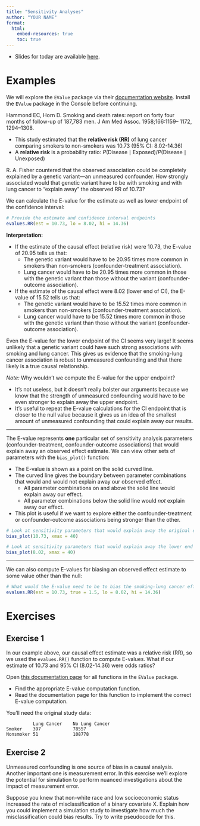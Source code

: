 ```yaml
---
title: "Sensitivity Analyses"
author: "YOUR NAME"
format: 
  html:
    embed-resources: true
    toc: true
---
```


- Slides for today are available [here](https://docs.google.com/presentation/d/1Ei1Yvg9qQEGdhCoG14puyj-5Sc1gOs-VTN2sLKFaaoM/edit?usp=sharing).


# Examples

We will explore the `EValue` package via their [documentation website](https://louisahsmith.github.io/evalue). Install the `EValue` package in the Console before continuing.

Hammond EC, Horn D. Smoking and death rates: report on forty four months of follow-up of 187,783 men. J Am Med Assoc. 1958;166:1159– 1172, 1294–1308.

- This study estimated that the **relative risk (RR)** of lung cancer comparing smokers to non-smokers was 10.73 (95% CI: 8.02-14.36)
- A **relative risk** is a probability ratio: $P(\text{Disease}\mid\text{Exposed})/P(\text{Disease}\mid\text{Unexposed})$

R. A. Fisher countered that the observed association could be completely explained by a genetic variant---an unmeasured confounder. How strongly associated would that genetic variant have to be with smoking and with lung cancer to "explain away" the observed RR of 10.73?

We can calculate the E-value for the estimate as well as lower endpoint of the confidence interval:

```r
# Provide the estimate and confidence interval endpoints
evalues.RR(est = 10.73, lo = 8.02, hi = 14.36)
```

**Interpretation:**

- If the estimate of the causal effect (relative risk) were 10.73, the E-value of 20.95 tells us that:
    - The genetic variant would have to be 20.95 times more common in smokers than non-smokers (confounder-treatment association).
    - Lung cancer would have to be 20.95 times more common in those with the genetic variant than those without the variant (confounder-outcome association).

- If the estimate of the causal effect were 8.02 (lower end of CI), the E-value of 15.52 tells us that:
    - The genetic variant would have to be 15.52 times more common in smokers than non-smokers (confounder-treatment association).
    - Lung cancer would have to be 15.52 times more common in those with the genetic variant than those without the variant (confounder-outcome association).

Even the E-value for the lower endpoint of the CI seems very large! It seems unlikely that a genetic variant could have such strong associations with smoking and lung cancer. This gives us evidence that the smoking-lung cancer association is robust to unmeasured confounding and that there likely is a true causal relationship.

*Note:* Why wouldn't we compute the E-value for the upper endpoint?

- It's not useless, but it doesn't really bolster our arguments because we know that the strength of unmeasured confounding would have to be even stronger to explain away the upper endpoint.
- It's useful to repeat the E-value calculations for the CI endpoint that is closer to the null value because it gives us an idea of the smallest amount of unmeasured confounding that could explain away our results.

---

The E-value represents **one** particular set of sensitivity analysis parameters (confounder-treatment, confounder-outcome associations) that would explain away an observed effect estimate. We can view other sets of parameters with the `bias_plot()` function:

- The E-value is shown as a point on the solid curved line.
- The curved line gives the boundary between parameter combinations that would and would not explain away our observed effect.
    - All parameter combinations on and above the solid line would explain away our effect.
    - All parameter combinations below the solid line would *not* explain away our effect.
- This plot is useful if we want to explore either the confounder-treatment or confounder-outcome associations being stronger than the other.

```r
# Look at sensitivity parameters that would explain away the original estimate
bias_plot(10.73, xmax = 40)

# Look at sensitivity parameters that would explain away the lower end of the 95% CI
bias_plot(8.02, xmax = 40)
```

---

We can also compute E-values for biasing an observed effect estimate to some value other than the null:

```r
# What would the E-value need to be to bias the smoking-lung cancer effect to a much smaller relative risk of 1.5?
evalues.RR(est = 10.73, true = 1.5, lo = 8.02, hi = 14.36)
```



# Exercises

## Exercise 1

In our example above, our causal effect estimate was a relative risk (RR), so we used the `evalues.RR()` function to compute E-values. What if our estimate of 10.73 and 95% CI (8.02-14.36) were odds ratios?

Open [this documentation page](https://louisahsmith.github.io/evalue/reference/index.html) for all functions in the `EValue` package.

- Find the appropriate E-value computation function.
- Read the documentation page for this function to implement the correct E-value computation.

You'll need the original study data:

```
          Lung Cancer    No Lung Cancer
Smoker    397            78557
Nonsmoker 51             108778
```



## Exercise 2

Unmeasured confounding is one source of bias in a causal analysis. Another important one is measurement error. In this exercise we'll explore the potential for simulation to perform nuanced investigations about the impact of measurement error.

Suppose you knew that non-white race and low socioeconomic status increased the rate of misclassification of a binary covariate X. Explain how you could implement a simulation study to investigate how much the misclassification could bias results. Try to write pseudocode for this.


